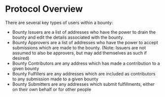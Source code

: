 # Protocol Overview

There are several key types of users within a bounty:

- Bounty Issuers are a list of addresses who have the power to drain the bounty and edit the details associated with the bounty.
- Bounty Approvers are a list of addresses who have the power to accept submissions which are made to the bounty. (Note: Issuers are not assumed to also be approvers, but may add themselves as such if desired)
- Bounty Contributors are any address which has made a contribution to a given bounty
- Bounty Fulfillers are any addresses which are included as contributors to any submission made to a given bounty
- Bounty Submitters are any addresses which submit fulfillments, either on their own behalf or for other people